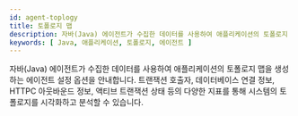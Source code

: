 ```yaml
---
id: agent-toplogy
title: 토폴로지 맵
description: 자바(Java) 에이전트가 수집한 데이터를 사용하여 애플리케이션의 토폴로지 맵을 생성하는 에이전트 설정 옵션을 안내합니다. 트랜잭션 호출자, 데이터베이스 연결 정보, HTTPC 아웃바운드 정보, 액티브 트랜잭션 상태 등의 다양한 지표를 통해 시스템의 토폴로지를 시각화하고 분석할 수 있습니다.
keywords: [ Java, 애플리케이션, 토폴로지, 에이전트 ]
---
```


자바(Java) 에이전트가 수집한 데이터를 사용하여 애플리케이션의 토폴로지 맵을 생성하는 에이전트 설정 옵션을 안내합니다. 트랜잭션 호출자, 데이터베이스 연결 정보, HTTPC 아웃바운드 정보, 액티브 트랜잭션 상태 등의 다양한 지표를 통해 시스템의 토폴로지를 시각화하고 분석할 수 있습니다.


<Commontopologymap /> 